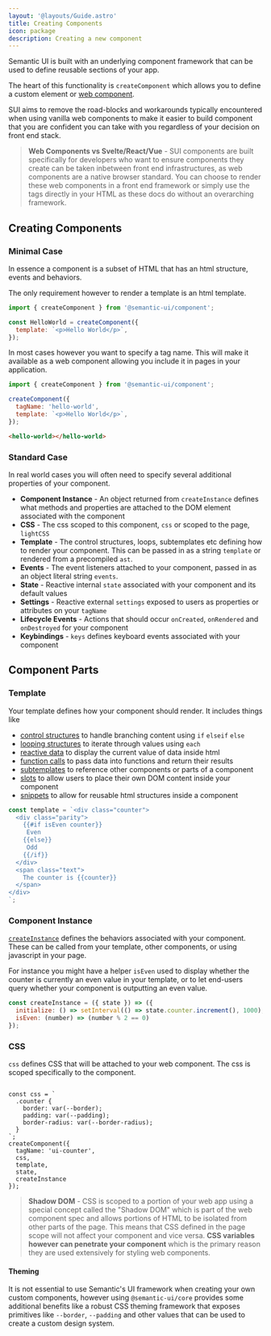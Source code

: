 ```yaml
---
layout: '@layouts/Guide.astro'
title: Creating Components
icon: package
description: Creating a new component
---
```


Semantic UI is built with an underlying component framework that can be used to define reusable sections of your app.

The heart of this functionality is `createComponent` which allows you to define a custom element or [web component](https://developer.mozilla.org/en-US/docs/Web/API/Web_components).

SUI aims to remove the road-blocks and workarounds typically encountered when using vanilla web components to make it easier to build component that you are confident you can take with you regardless of your decision on front end stack.

> **Web Components vs Svelte/React/Vue** - SUI components are built specifically for developers who want to ensure components they create can be taken inbetween front end infrastructures, as web components are a native browser standard. You can choose to render these web components in a front end framework or simply use the tags directly in your HTML as these docs do without an overarching framework.

## Creating Components

### Minimal Case

In essence a component is a subset of HTML that has an html structure, events and behaviors.

The only requirement however to render a template is an html template.

```javascript
import { createComponent } from '@semantic-ui/component';

const HelloWorld = createComponent({
  template: `<p>Hello World</p>`,
});
```

In most cases however you want to specify a tag name. This will make it available as a web component allowing you include it in pages in your application.
```javascript
import { createComponent } from '@semantic-ui/component';

createComponent({
  tagName: 'hello-world',
  template: `<p>Hello World</p>`,
});
```

```html
<hello-world></hello-world>
```

### Standard Case

In real world cases you will often need to specify several additional properties of your component.

* **Component Instance** - An object returned from `createInstance` defines what methods and properties are attached to the DOM element associated with the component
* **CSS** - The css scoped to this component, `css` or scoped to the page, `lightCSS`
* **Template** - The control structures, loops, subtemplates etc defining how to render your component. This can be passed in as a string `template` or rendered from a precompiled `ast`.
* **Events** - The event listeners attached to your component, passed in as an object literal string `events`.
* **State** - Reactive internal `state` associated with your component and its default values
* **Settings** - Reactive external `settings` exposed to users as properties or attributes on your `tagName`
* **Lifecycle Events** - Actions that should occur `onCreated`, `onRendered` and `onDestroyed` for your component
* **Keybindings** - `keys` defines keyboard events associated with your component


## Component Parts

### Template

Your template defines how your component should render. It includes things like

* [control structures](/templates/control) to handle branching content using `if` `elseif` `else`
* [looping structures](/templates/looping) to iterate through values using `each`
* [reactive data](/templates/data) to display the current value of data inside html
* [function calls](/templates/data) to pass data into functions and return their results
* [subtemplates](/templates/subtemplates) to reference other components or parts of a component
* [slots](/templates/slots) to allow users to place their own DOM content inside your component
* [snippets](/templates/snippets) to allow for reusable html structures inside a component

```javascript
const template = `<div class="counter">
  <div class="parity">
    {{#if isEven counter}}
     Even
    {{else}}
     Odd
    {{/if}}
  </div>
  <span class="text">
    The counter is {{counter}}
  </span>
</div>
`;


```

### Component Instance

[`createInstance`](/components/instances) defines the behaviors associated with your component. These can be called from your template, other components, or using javascript in your page.

For instance you might have a helper `isEven` used to display whether the counter is currently an even value in your template, or to let end-users query whether your component is outputting an even value.

```javascript
const createInstance = ({ state }) => ({
  initialize: () => setInterval(() => state.counter.increment(), 1000),
  isEven: (number) => (number % 2 == 0)
});

```

### CSS

`css` defines CSS that will be attached to your web component. The css is scoped specifically to the component.


```javascripts

const css = `
  .counter {
    border: var(--border);
    padding: var(--padding);
    border-radius: var(--border-radius);
  }
`;
createComponent({
  tagName: 'ui-counter',
  css,
  template,
  state,
  createInstance
});
```


> **Shadow DOM** - CSS is scoped to a portion of your web app using a special concept called the "Shadow DOM" which is part of the web component spec and allows portions of HTML to be isolated from other parts of the page. This means that CSS defined in the page scope will not affect your component and vice versa. **CSS variables however can penetrate your component** which is the primary reason they are used extensively for styling web components.


#### Theming
It is not essential to use Semantic's UI framework when creating your own custom components, however using `@semantic-ui/core` provides some additional benefits like a robust CSS theming framework that exposes primitives like `--border`, `--padding`
 and other values that can be used to create a custom design system.

###

